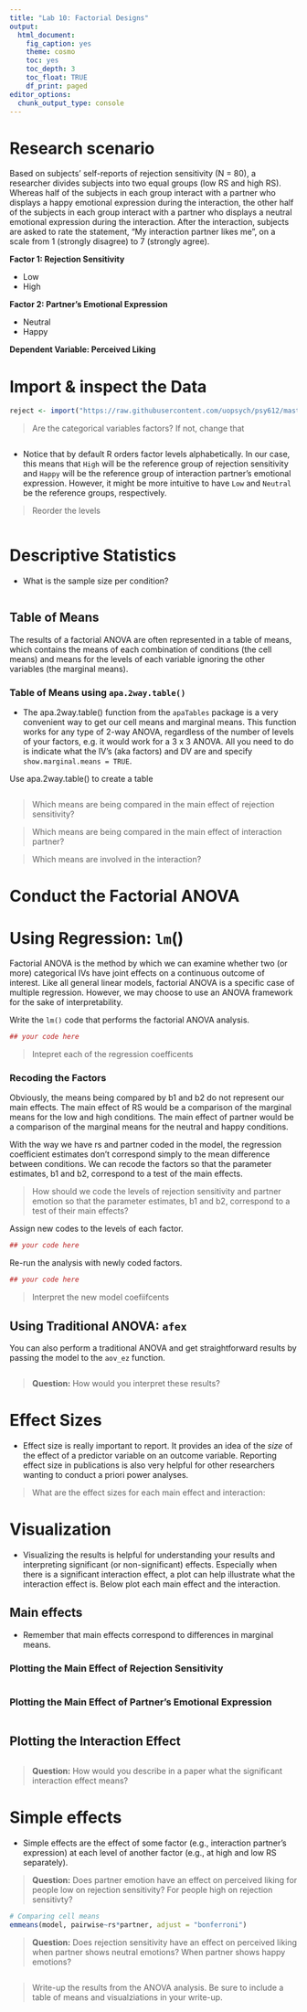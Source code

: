 ```yaml
---
title: "Lab 10: Factorial Designs"
output: 
  html_document: 
    fig_caption: yes
    theme: cosmo
    toc: yes
    toc_depth: 3
    toc_float: TRUE
    df_print: paged
editor_options: 
  chunk_output_type: console
---
```


# Research scenario

Based on subjects' self-reports of rejection sensitivity (N = 80), a researcher divides subjects into two equal groups (low RS and high RS).  Whereas half of the subjects in each group interact with a partner who displays a happy emotional expression during the interaction, the other half of the subjects in each group interact with a partner who displays a neutral emotional expression during the interaction.  After the interaction, subjects are asked to rate the statement, "My interaction partner likes me", on a scale from 1 (strongly disagree) to 7 (strongly agree).

**Factor 1: Rejection Sensitivity**

* Low
* High

**Factor 2: Partner's Emotional Expression**

* Neutral
* Happy

**Dependent Variable: Perceived Liking**

# Import & inspect the Data

```r
reject <- import("https://raw.githubusercontent.com/uopsych/psy612/master/labs/lab-8/data/reject.csv")
```

> Are the categorical variables factors? If not, change that 

```r
```

- Notice that by default R orders factor levels alphabetically. In our case, this means that `High` will be the reference group of rejection sensitivity and `Happy` will be the reference group of interaction partner's emotional expression. However, it might be more intuitive to have `Low` and `Neutral` be the reference groups, respectively. 

> Reorder the levels

```r

```

# Descriptive Statistics

- What is the sample size per condition?

```r

```

## Table of Means

The results of a factorial ANOVA are often represented in a table of means, which contains the means of each combination of conditions (the cell means) and means for the levels of each variable ignoring the other variables (the marginal means).

### Table of Means using `apa.2way.table()`

* The apa.2way.table() function from the `apaTables` package is a very convenient way to get our cell means and marginal means. This function works for any type of 2-way ANOVA, regardless of the number of levels of your factors, e.g. it would work for a 3 x 3 ANOVA. All you need to do is indicate what the IV's (aka factors) and DV are and specify `show.marginal.means = TRUE`. 

Use apa.2way.table() to create a table

```r



```

> Which means are being compared in the main effect of rejection sensitivity?

> Which means are being compared in the main effect of interaction partner?

>  Which means are involved in the interaction?

# Conduct the Factorial ANOVA 

# Using Regression: `lm`()

Factorial ANOVA is the method by which we can examine whether two (or more) categorical IVs have joint effects on a continuous outcome of interest. Like all general linear models, factorial ANOVA is a specific case of multiple regression. However, we may choose to use an ANOVA framework for the sake of interpretability.

Write the `lm()` code that performs the factorial ANOVA analysis.

```r
## your code here
```

> Intepret each of the regression coefficents 

### Recoding the Factors

Obviously, the means being compared by b1 and b2 do not represent our main effects. The main effect of RS would be a comparison of the marginal means for the low and high conditions. The main effect of partner would be a comparison of the marginal means for the neutral and happy conditions.

With the way we have rs and partner coded in the model, the regression coefficient estimates don't correspond simply to the mean difference between conditions. We can recode the factors so that the parameter estimates, b1 and b2, correspond to a test of the main effects.

> How should we code the levels of rejection sensitivity and partner emotion so that the parameter estimates, b1 and b2, correspond to a test of their main effects?

Assign new codes to the levels of each factor.
```r
## your code here
```

Re-run the analysis with newly coded factors.
```r
## your code here
```


> Interpret the new model coefiifcents


## Using Traditional ANOVA: `afex`

You can also perform a traditional ANOVA and get straightforward results by passing the model to the `aov_ez` function.

```r

```

>**Question:** How would you interpret these results? 

# Effect Sizes 

- Effect size is really important to report. It provides an idea of the *size* of the effect of a predictor variable on an outcome variable. Reporting effect size in publications is also very helpful for other researchers wanting to conduct a priori power analyses.

> What are the effect sizes for each main effect and interaction: 

# Visualization

- Visualizing the results is helpful for understanding your results and interpreting significant (or non-significant) effects. Especially when there is a significant interaction effect, a plot can help illustrate what the interaction effect is. Below plot each main effect and the interaction.  

## Main effects

* Remember that main effects correspond to differences in marginal means.

### Plotting the Main Effect of Rejection Sensitivity

```r

```

### Plotting the Main Effect of Partner's Emotional Expression
```r

```

## Plotting the Interaction Effect
```r

```

>**Question:** How would you describe in a paper what the significant interaction effect means? 



# Simple effects

- Simple effects are the effect of some factor (e.g., interaction partner's expression) at each level of another factor (e.g., at high and low RS separately). 

>**Question:** Does partner emotion have an effect on perceived liking for people low on rejection sensitivity? For people high on rejection sensitivty? 

```r
# Comparing cell means
emmeans(model, pairwise~rs*partner, adjust = "bonferroni")

```

>**Question:** Does rejection sensitivity have an effect on perceived liking when partner shows neutral emotions? When partner shows happy emotions? 

```r

```

> Write-up the results from the ANOVA analysis. Be sure to include a table of means and visualziations in your write-up. 



